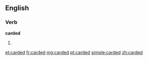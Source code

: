 ==English==
===Verb===
'''carded'''
# {{past of|[[card]]}}

[[et:carded]]
[[fr:carded]]
[[mg:carded]]
[[pt:carded]]
[[simple:carded]]
[[zh:carded]]